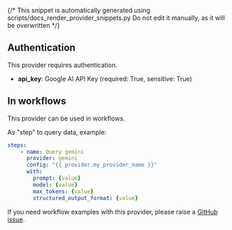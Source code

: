 {/* This snippet is automatically generated using scripts/docs_render_provider_snippets.py 
Do not edit it manually, as it will be overwritten */}

## Authentication
This provider requires authentication.
- **api_key**: Google AI API Key (required: True, sensitive: True)


## In workflows

This provider can be used in workflows.


As "step" to query data, example:
```yaml
steps:
    - name: Query gemini
      provider: gemini
      config: "{{ provider.my_provider_name }}"
      with:
        prompt: {value}  
        model: {value}  
        max_tokens: {value}  
        structured_output_format: {value}  
```





If you need workflow examples with this provider, please raise a [GitHub issue](https://github.com/keephq/keep/issues).
